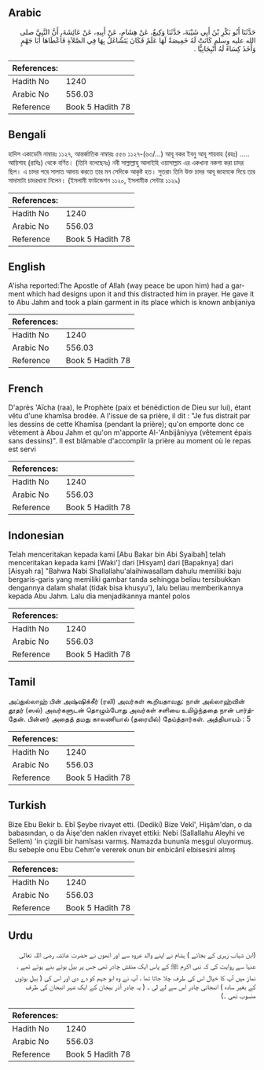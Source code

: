 ## Arabic


<div dir="rtl" lang="ar" style={{fontSize:'larger',backgroundColor:'#f8f9fa',padding:20}}>
حَدَّثَنَا أَبُو بَكْرِ بْنُ أَبِي شَيْبَةَ، حَدَّثَنَا وَكِيعٌ، عَنْ هِشَامٍ، عَنْ أَبِيهِ، عَنْ عَائِشَةَ، أَنَّ النَّبِيَّ صلى الله عليه وسلم كَانَتْ لَهُ خَمِيصَةٌ لَهَا عَلَمٌ فَكَانَ يَتَشَاغَلُ بِهَا فِي الصَّلاَةِ فَأَعْطَاهَا أَبَا جَهْمٍ وَأَخَذَ كِسَاءً لَهُ أَنْبِجَانِيًّا ‏.‏
</div>
<div style={{backgroundColor:'#f8f9fa',padding:20, marginBottom: 10}}><table> <thead> <tr> <th>References:</th> <th></th> </tr> </thead> <tbody><tr><td>Hadith No</td><td>1240</td></tr><tr><td>Arabic No</td><td>556.03</td></tr><tr><td>Reference</td><td>Book 5 Hadith 78</td></tr></tbody></table></div>

## Bengali


<div dir="ltr" lang="bn" style={{fontSize:'larger',backgroundColor:'#f8f9fa',padding:20}}>
হাদিস একাডেমি নাম্বারঃ ১১২৭, আন্তর্জাতিক নাম্বারঃ ৫৫৬ ১১২৭-(৬৩/...) আবূ বকর ইবনু আবূ শায়বাহ (রহঃ) ..... আয়িশাহ (রাযিঃ) থেকে বর্ণিত। (তিনি বলেছেনঃ) নবী সাল্লাল্লাহু আলাইহি ওয়াসাল্লাম এর একখানা নকশা করা চাদর ছিল। এ চাদর পরে সালাত আদায় করতে তার মন সেদিকে আকৃষ্ট হত। সুতরাং তিনি উক্ত চাদর আবূ জাহমকে দিয়ে তার সাদামাটা চাদরখানা নিলেন। (ইসলামী ফাউন্ডেশন ১১২০, ইসলামীক সেন্টার ১১২৯)
</div>
<div style={{backgroundColor:'#f8f9fa',padding:20, marginBottom: 10}}><table> <thead> <tr> <th>References:</th> <th></th> </tr> </thead> <tbody><tr><td>Hadith No</td><td>1240</td></tr><tr><td>Arabic No</td><td>556.03</td></tr><tr><td>Reference</td><td>Book 5 Hadith 78</td></tr></tbody></table></div>

## English


<div dir="ltr" lang="en" style={{fontSize:'larger',backgroundColor:'#f8f9fa',padding:20}}>
A'isha reported:The Apostle of Allah (way peace be upon him) had a garment which had designs upon it and this distracted him in prayer. He gave it to Abu Jahm and took a plain garment in its place which is known anbijaniya
</div>
<div style={{backgroundColor:'#f8f9fa',padding:20, marginBottom: 10}}><table> <thead> <tr> <th>References:</th> <th></th> </tr> </thead> <tbody><tr><td>Hadith No</td><td>1240</td></tr><tr><td>Arabic No</td><td>556.03</td></tr><tr><td>Reference</td><td>Book 5 Hadith 78</td></tr></tbody></table></div>

## French


<div dir="ltr" lang="fr" style={{fontSize:'larger',backgroundColor:'#f8f9fa',padding:20}}>
D'après 'Aïcha (raa), le Prophète (paix et bénédiction de Dieu sur lui), étant vêtu d'une khamîsa brodée. A l'issue de sa prière, il dit : "Je fus distrait par les dessins de cette Khamîsa (pendant la prière); qu'on emporte donc ce vêtement à Abou Jahm et qu'on m'apporte Al-'Anbijâniyya (vêtement épais sans dessins)". Il est blâmable d'accomplir la prière au moment où le repas est servi
</div>
<div style={{backgroundColor:'#f8f9fa',padding:20, marginBottom: 10}}><table> <thead> <tr> <th>References:</th> <th></th> </tr> </thead> <tbody><tr><td>Hadith No</td><td>1240</td></tr><tr><td>Arabic No</td><td>556.03</td></tr><tr><td>Reference</td><td>Book 5 Hadith 78</td></tr></tbody></table></div>

## Indonesian


<div dir="ltr" lang="id" style={{fontSize:'larger',backgroundColor:'#f8f9fa',padding:20}}>
Telah menceritakan kepada kami [Abu Bakar bin Abi Syaibah] telah menceritakan kepada kami [Waki'] dari [Hisyam] dari [Bapaknya] dari [Aisyah ra] "Bahwa Nabi Shallallahu'alaihiwasallam dahulu memiliki baju bergaris-garis yang memiliki gambar tanda sehingga beliau tersibukkan dengannya dalam shalat (tidak bisa khusyu'), lalu beliau memberikannya kepada Abu Jahm. Lalu dia menjadikannya mantel polos
</div>
<div style={{backgroundColor:'#f8f9fa',padding:20, marginBottom: 10}}><table> <thead> <tr> <th>References:</th> <th></th> </tr> </thead> <tbody><tr><td>Hadith No</td><td>1240</td></tr><tr><td>Arabic No</td><td>556.03</td></tr><tr><td>Reference</td><td>Book 5 Hadith 78</td></tr></tbody></table></div>

## Tamil


<div dir="ltr" lang="ta" style={{fontSize:'larger',backgroundColor:'#f8f9fa',padding:20}}>
அப்துல்லாஹ் பின் அஷ்ஷிக்கீர் (ரலி) அவர்கள் கூறியதாவது: நான் அல்லாஹ்வின் தூதர் (ஸல்) அவர்களுடன் தொழும்போது அவர்கள் சளியை உமிழ்ந்ததை நான் பார்த்தேன். பின்னர் அதைத் தமது காலணியால் (தரையில்) தேய்த்தார்கள். அத்தியாயம் : 5
</div>
<div style={{backgroundColor:'#f8f9fa',padding:20, marginBottom: 10}}><table> <thead> <tr> <th>References:</th> <th></th> </tr> </thead> <tbody><tr><td>Hadith No</td><td>1240</td></tr><tr><td>Arabic No</td><td>556.03</td></tr><tr><td>Reference</td><td>Book 5 Hadith 78</td></tr></tbody></table></div>

## Turkish


<div dir="ltr" lang="tr" style={{fontSize:'larger',backgroundColor:'#f8f9fa',padding:20}}>
Bize Ebu Bekir b. Ebî Şeybe rivayet etti. (Dediki) Bize Vekî', Hişâm'dan, o da babasından, o da Âişe'den naklen rivayet ettiki: Nebi (Sallallahu Aleyhi ve Sellem) 'in çizgili bir hamîsası varmış. Namazda bununla meşgul oluyormuş. Bu sebeple onu Ebu Cehm'e vererek onun bir enbicânî elbisesini almış
</div>
<div style={{backgroundColor:'#f8f9fa',padding:20, marginBottom: 10}}><table> <thead> <tr> <th>References:</th> <th></th> </tr> </thead> <tbody><tr><td>Hadith No</td><td>1240</td></tr><tr><td>Arabic No</td><td>556.03</td></tr><tr><td>Reference</td><td>Book 5 Hadith 78</td></tr></tbody></table></div>

## Urdu


<div dir="rtl" lang="ur" style={{fontSize:'larger',backgroundColor:'#f8f9fa',padding:20}}>
(ابن شہاب زہری کے بجائے ) ہشام نے اپنے والد عروہ سے اور انھوں نے حضرت عائشہ رضی اللہ تعالی عنہا سے روایت کی کہ نبی اکرم ﷺ کے پاس ایک منقش چادر تھی جس پر بیل بوٹے بنے ہوئے تھے ، نماز میں آپ کا خیال اس کی طرف چلا جاتا تھا ، آپ نے وہ ابو جہم کو دے دی اور اس کی ( بیل بوٹوں کے بغیر سادہ ) انبجانی چادر اس سے لے لی ۔ ( یہ چادر آذر بیجان کے ایک شہر انبجان کی طرف منسوب تھی ۔)
</div>
<div style={{backgroundColor:'#f8f9fa',padding:20, marginBottom: 10}}><table> <thead> <tr> <th>References:</th> <th></th> </tr> </thead> <tbody><tr><td>Hadith No</td><td>1240</td></tr><tr><td>Arabic No</td><td>556.03</td></tr><tr><td>Reference</td><td>Book 5 Hadith 78</td></tr></tbody></table></div>